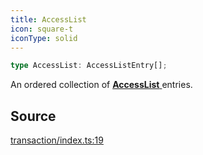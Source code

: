 ```yaml
---
title: AccessList
icon: square-t
iconType: solid
---
```


```ts
type AccessList: AccessListEntry[];
```

An ordered collection of [**AccessList** ](/sdk/content/type-aliases/AccessList) entries.

## Source

[transaction/index.ts:19](https://github.com/dominant-strategies/quais.js/blob/7c3e9bc54d6f1274e27362fc6bf66140de7d80eb/src/transaction/index.ts#L19)
